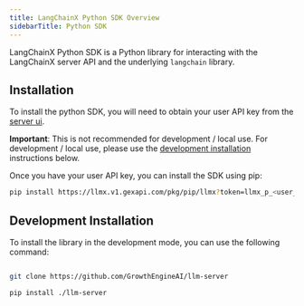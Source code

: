 ```yaml
---
title: LangChainX Python SDK Overview
sidebarTitle: Python SDK
---
```


LangChainX Python SDK is a Python library for interacting with the LangChainX server API and the underlying `langchain` library. 

## Installation

To install the python SDK, you will need to obtain your user API key from the [server ui](https://llmx.v1.gexapi.com/).

**Important**: This is not recommended for development / local use. For development / local use, please use the [development installation](#development-installation) instructions below.

Once you have your user API key, you can install the SDK using pip:

```bash
pip install https://llmx.v1.gexapi.com/pkg/pip/llmx?token=llmx_p_<user_token>
```

## Development Installation

To install the library in the development mode, you can use the following command:

```bash

git clone https://github.com/GrowthEngineAI/llm-server

pip install ./llm-server

```

